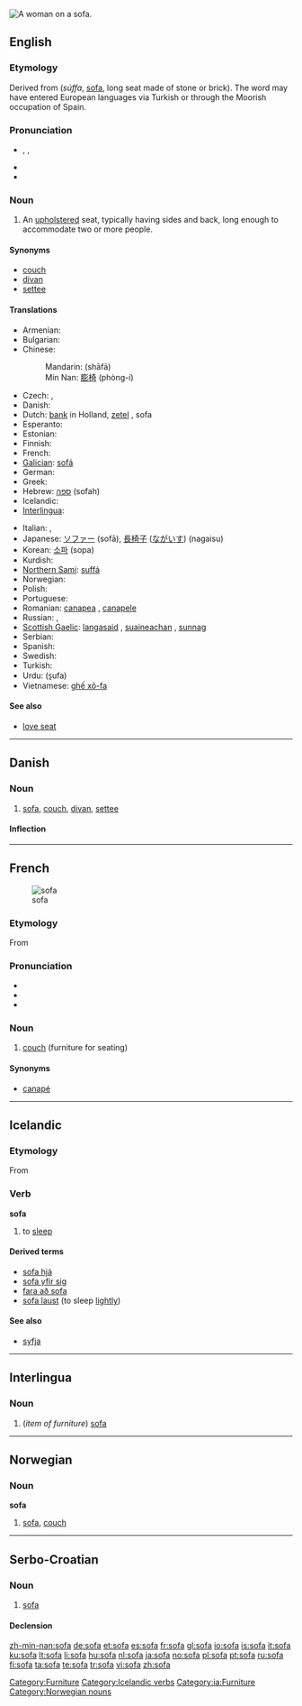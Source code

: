 [[Image:Edouard Manet 042.jpg|thumb|right|A woman on a sofa.]]
{{also|Sofa|sofá|sofà|sófa}}
==English==
{{wikipedia}}

===Etymology===
Derived from {{etyl|ar}} {{Arab|[[صفة]]}} (''súffa'', [[sofa]], long seat made of stone or brick). The word may have entered European languages via Turkish or through the Moorish occupation of Spain.

===Pronunciation===
* {{enPR|sō'fə}}, {{IPA|/ˈsəʊfə/}}, {{SAMPA|/"s@Uf@/}}
* {{audio|en-us-sofa.ogg|Audio (US)}}
* {{rhymes|əʊfə}}

===Noun===
{{en-noun}}

# An [[upholster]]ed seat, typically having sides and back, long enough to accommodate two or more people.

====Synonyms====
* [[couch]]
* [[divan]]
* [[settee]]

====Translations====
{{trans-top|upholstered seat}}
* Armenian: {{t-|hy|բազմոց|tr=bazmoc’|sc=Armn|xs=Armenian}}
* Bulgarian: {{t+|bg|диван|n|tr=divan|sc=Cyrl}}
* Chinese:
*: Mandarin: {{zh-ts|[[沙發]]|[[沙发]]}} (shāfā)
*: Min Nan: [[膨椅]] (phòng-í)
* Czech: {{t-|cs|pohovka|f}}, {{t-|cs|gauč|m}}
* Danish: {{t-|da|sofa}}
* Dutch: [[bank]] {{f}} {{m}} in Holland, [[zetel]] {{m}}, sofa {{m}}
* Esperanto: {{t-|eo|kanapo|xs=Esperanto}}
* Estonian: {{t-|et|sohva}}
* Finnish: {{t+|fi|sohva}}
* French: {{t+|fr|canapé|m}}
* [[Galician]]: [[sofá]] {{m}}
* German: {{t+|de|Sofa|n}}
* Greek: {{t+|el|καναπές|m|tr=kanapés|sc=Grek}}
* Hebrew: [[ספה]] (sofah) {{f}}
* Icelandic: {{t+|is|sófi|m}}
* [[Interlingua]]: {{t-|ia|sofa|xs=Interlingua}}
{{trans-mid}}
* Italian: {{t+|it|divano|m}}, {{t-|it|sofà|m}}
* Japanese: [[ソファー]] (sofā), [[長椅子]] ([[ながいす]]) (nagaisu)
* Korean: [[소파]] (sopa)
* Kurdish: {{t+|ku|qenepe}}
* [[Northern Sami]]: [[suffá]]
* Norwegian: {{t+|no|sofa}}
* Polish: {{t+|pl|kanapa|f}}
* Portuguese: {{t+|pt|sofá|m}}
* Romanian: [[canapea]] {{f}}, [[canapele]] {{f|p}}
* Russian: {{t+|ru|софа|f|tr=sofá|sc=Cyrl}}, {{t+|ru|диван|m|tr=diván|sc=Cyrl}}
* [[Scottish Gaelic]]: [[langasaid]] {{f}}, [[suaineachan]] {{m}}, [[sunnag]] {{f}}
* Serbian: {{t-|sr|ležaj|m}}
* Spanish: {{t+|es|sofá|m}}
* Swedish: {{t+|sv|soffa|c}}
* Turkish: {{t+|tr|kanepe}}
* Urdu: {{ur-Arab|[[صوفہ]]}} (s̱ufa)
* Vietnamese: [[ghế xô-fa]]
{{trans-bottom}}

====See also====
* [[love seat]]

[[Category:Furniture]]

----

==Danish==

===Noun===
{{da-noun|en|er}}

# [[sofa#English|sofa]], [[couch]], [[divan]], [[settee]]

====Inflection====
{{da-noun-infl|en|er}}

----

==French==
[[Image:Edouard Manet 042.jpg|thumb|sofa]]

===Etymology===
From {{etyl|en|fr}} {{term|sofa|lang=en}}

===Pronunciation===
* {{IPA|/so.fa/|lang=fr}}
* {{rhymes|a|lang=fr}}
* {{homophones|sofas|lang=fr}}

===Noun===
{{fr-noun|m}}

# [[couch]] (furniture for seating)

====Synonyms====
* {{sense|couch}} [[canapé]]

{{tbot entry|French|couch|2008|April|fr}}

----

==Icelandic==

===Etymology===
From {{etyl|non|is}}

===Verb===
'''sofa'''

# to [[sleep]]

====Derived terms====
* [[sofa hjá]]
* [[sofa yfir sig]]
* [[fara að sofa]]
* [[sofa laust]] (to sleep [[lightly]])

====See also====
* [[syfja]]

[[Category:Icelandic verbs]]

----

==Interlingua==

===Noun===
{{ia-noun|s}}

# (''item of furniture'') [[#English|sofa]]

[[Category:ia:Furniture]]

----

==Norwegian==

===Noun===
'''sofa'''

# [[#English|sofa]], [[couch]]

[[Category:Norwegian nouns]]

----

==Serbo-Croatian==

===Noun===
{{sh-noun|g=f|head=sòfa|r|софа|со̀фа}}

# [[#English|sofa]]

====Declension====
{{sh-decl-noun
|sofa|sofe
|sofe|sofa
|sofi|sofama
|sofu|sofe
|sofo|sofe
|sofi|sofama
|sofom|sofama
}}

[[zh-min-nan:sofa]]
[[de:sofa]]
[[et:sofa]]
[[es:sofa]]
[[fr:sofa]]
[[gl:sofa]]
[[io:sofa]]
[[is:sofa]]
[[it:sofa]]
[[ku:sofa]]
[[lt:sofa]]
[[li:sofa]]
[[hu:sofa]]
[[nl:sofa]]
[[ja:sofa]]
[[no:sofa]]
[[pl:sofa]]
[[pt:sofa]]
[[ru:sofa]]
[[fi:sofa]]
[[ta:sofa]]
[[te:sofa]]
[[tr:sofa]]
[[vi:sofa]]
[[zh:sofa]]